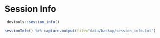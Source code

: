
# Session Info {-}


```r
 devtools::session_info()

sessionInfo() %>% capture.output(file="data/backup/session_info.txt")
```
